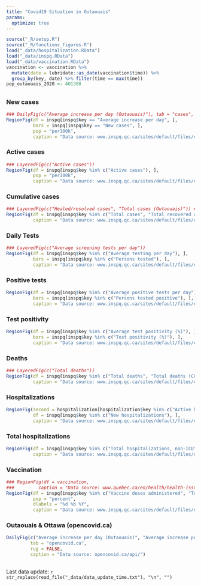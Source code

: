 ```yaml
---
title: "Covid19 Situation in Outaouais"
params: 
  optimize: true
---
```


```r
source("_R/setup.R")
source("_R/functions_figures.R")
load("_data/hospitalization.RData")
load("_data/inspq.RData")
load("_data/vaccination.RData")
vaccination <- vaccination %>% 
  mutate(date = lubridate::as_date(vaccination$time)) %>% 
  group_by(key, date) %>% filter(time == max(time)) 
pop_outaouais_2020 <- 401388
```

## {.tabset .tabset-fade .tabset-pills}

### New cases
```r
### DailyFig(c("Average increase per day (Outaouais)"), tab = "cases", per_pop = TRUE)
RegionFig(df = inspq[inspq$key == "Average increase per day", ], 
          bars = inspq[inspq$key == "New cases", ], 
          pop = "per100k",
          caption = "Data source: www.inspq.qc.ca/sites/default/files/covid/donnees/covid19-hist.csv")
```

### Active cases
```r
### LayeredFig(c("Active cases"))
RegionFig(df = inspq[inspq$key %in% c("Active cases"), ], 
          pop = "per100k", 
          caption = "Data source: www.inspq.qc.ca/sites/default/files/covid/donnees/covid19-hist.csv")
```

### Cumulative cases
```r
### LayeredFig(c("Healed/resolved cases", "Total cases (Outaouais)")) # "Total cases (RLS)"
RegionFig(df = inspq[inspq$key %in% c("Total cases", "Total recovered cases"), ], 
          caption = "Data source: www.inspq.qc.ca/sites/default/files/covid/donnees/covid19-hist.csv")
```

### Daily Tests
```r
### LayeredFig(c("Average screening tests per day"))
RegionFig(df = inspq[inspq$key %in% c("Average testing per day"), ],
          bars = inspq[inspq$key %in% c("Persons tested"), ],
          caption = "Data source: www.inspq.qc.ca/sites/default/files/covid/donnees/covid19-hist.csv")
```

### Positive tests
```r
RegionFig(df = inspq[inspq$key %in% c("Average positive tests per day"), ], 
          bars = inspq[inspq$key %in% c("Persons tested positive"), ],
          caption = "Data source: www.inspq.qc.ca/sites/default/files/covid/donnees/covid19-hist.csv")
```

### Test positivity
```r
RegionFig(df = inspq[inspq$key %in% c("Average test positivity (%)"), ], 
          bars = inspq[inspq$key %in% c("Test positivity (%)"), ], 
          caption = "Data source: www.inspq.qc.ca/sites/default/files/covid/donnees/covid19-hist.csv")
```

### Deaths
```r
### LayeredFig(c("Total deaths"))
RegionFig(df = inspq[inspq$key %in% c("Total deaths", "Total deaths (CHSLD)", "Total deaths (RPA)", "Total deaths (home & unknown)", "Total deaths (other)"), ], 
          caption = "Data source: www.inspq.qc.ca/sites/default/files/covid/donnees/covid19-hist.csv")
```

### Hospitalizations
```r
RegionFig(second = hospitalization[hospitalization$key %in% c("Active hospitalizations, non-ICU", "Active hospitalizations, ICU"), ],
          df = inspq[inspq$key %in% c("New hospitalizations"), ], 
          caption = "Data source: www.inspq.qc.ca/sites/default/files/covid/donnees/covid19-hist.csv &\n www.donneesquebec.ca/recherche/dataset/covid-19-portrait-quotidien-des-hospitalisations")
```

### Total hospitalizations
```r
RegionFig(df = inspq[inspq$key %in% c("Total hospitalizations, non-ICU", "Total hospitalizations, ICU", "Total hospitalizations"), ], 
          caption = "Data source: www.inspq.qc.ca/sites/default/files/covid/donnees/covid19-hist.csv")
```

### Vaccination
```r
### RegionFig(df = vaccination,
###         caption = "Data source: www.quebec.ca/en/health/health-issues/a-z/2019-coronavirus/situation-coronavirus-in-quebec/covid-19-vaccination-data/")
RegionFig(df = inspq[inspq$key %in% c("Vaccine doses administered", "Total vaccine doses administered"), ], 
          pop = "percent", 
          dlabels = "%d %b %Y",
          caption = "Data source: www.inspq.qc.ca/sites/default/files/covid/donnees/covid19-hist.csv")
```

### Outaouais & Ottawa (opencovid.ca)
```r
DailyFig(c("Average increase per day (Outaouais)", "Average increase per day (Ottawa)"), 
         tab = "opencovid.ca", 
         rug = FALSE, 
         caption = "Data source: opencovid.ca/api/")
```

##

Last data update: `r str_replace(read_file("_data/data_update_time.txt"), "\n", "")`
